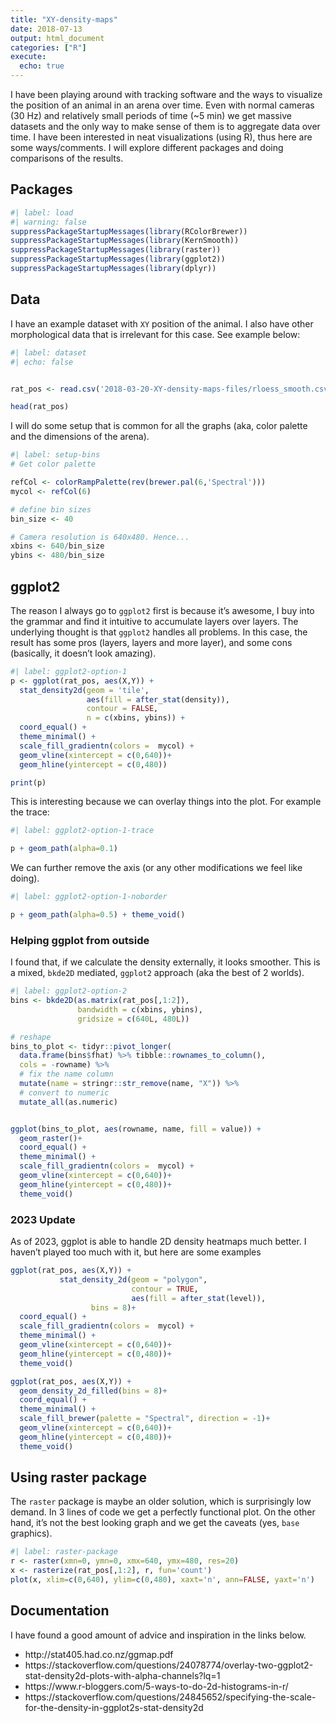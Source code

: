 ```yaml
---
title: "XY-density-maps"
date: 2018-07-13
output: html_document
categories: ["R"]
execute: 
  echo: true
---
```


I have been playing around with tracking software and the ways to visualize the position of an animal in an arena over time. Even with normal cameras (30 Hz) and relatively small periods of time (~5 min) we get massive datasets and the only way to make sense of them is to aggregate data over time. I have been interested in neat visualizations (using R), thus here are some ways/comments. I will explore different packages and doing comparisons of the results.


## Packages

```r
#| label: load
#| warning: false
suppressPackageStartupMessages(library(RColorBrewer))
suppressPackageStartupMessages(library(KernSmooth))
suppressPackageStartupMessages(library(raster))
suppressPackageStartupMessages(library(ggplot2))
suppressPackageStartupMessages(library(dplyr))

```


## Data

I have an example dataset with `XY` position of the animal. I also have other morphological data that is irrelevant for this case. See example below: 

```r
#| label: dataset
#| echo: false


rat_pos <- read.csv('2018-03-20-XY-density-maps-files/rloess_smooth.csv')

head(rat_pos)

```


I will do some setup that is common for all the graphs (aka, color palette and the dimensions of the arena).

```r
#| label: setup-bins
# Get color palette 

refCol <- colorRampPalette(rev(brewer.pal(6,'Spectral')))
mycol <- refCol(6)

# define bin sizes
bin_size <- 40

# Camera resolution is 640x480. Hence...
xbins <- 640/bin_size 
ybins <- 480/bin_size
```

## ggplot2

The reason I always go to `ggplot2` first is because it's awesome, I buy into the grammar and find it intuitive to accumulate layers over layers. The underlying thought is that `ggplot2` handles all problems. In this case, the result has some pros (layers, layers and more layer), and some cons (basically, it doesn't look amazing). 

```r
#| label: ggplot2-option-1
p <- ggplot(rat_pos, aes(X,Y)) + 
  stat_density2d(geom = 'tile', 
                 aes(fill = after_stat(density)), 
                 contour = FALSE,
                 n = c(xbins, ybins)) +
  coord_equal() +
  theme_minimal() +
  scale_fill_gradientn(colors =  mycol) +
  geom_vline(xintercept = c(0,640))+
  geom_hline(yintercept = c(0,480))

print(p)
```

This is interesting because we can overlay things into the plot. For example the trace:

```r
#| label: ggplot2-option-1-trace

p + geom_path(alpha=0.1)

```


We can further remove the axis (or any other modifications we feel like doing). 

```r
#| label: ggplot2-option-1-noborder

p + geom_path(alpha=0.5) + theme_void()

```

### Helping ggplot from outside

I found that, if we calculate the density externally, it looks smoother. This is a mixed, `bkde2D` mediated, `ggplot2` approach (aka the best of 2 worlds).

```r
#| label: ggplot2-option-2
bins <- bkde2D(as.matrix(rat_pos[,1:2]), 
               bandwidth = c(xbins, ybins),
               gridsize = c(640L, 480L))

# reshape
bins_to_plot <- tidyr::pivot_longer(
  data.frame(bins$fhat) %>% tibble::rownames_to_column(), 
  cols = -rowname) %>% 
  # fix the name column
  mutate(name = stringr::str_remove(name, "X")) %>% 
  # convert to numeric
  mutate_all(as.numeric)


ggplot(bins_to_plot, aes(rowname, name, fill = value)) +
  geom_raster()+
  coord_equal() +
  theme_minimal() +
  scale_fill_gradientn(colors =  mycol) +
  geom_vline(xintercept = c(0,640))+
  geom_hline(yintercept = c(0,480))+
  theme_void()


```

### 2023 Update

As of 2023, ggplot is able to handle 2D density heatmaps much better. I haven't played too much with it, but here are some examples

```r
ggplot(rat_pos, aes(X,Y)) + 
           stat_density_2d(geom = "polygon", 
                           contour = TRUE,
                           aes(fill = after_stat(level)),
                  bins = 8)+
  coord_equal() +
  scale_fill_gradientn(colors =  mycol) +
  theme_minimal() +
  geom_vline(xintercept = c(0,640))+
  geom_hline(yintercept = c(0,480))+
  theme_void()

```

```r
ggplot(rat_pos, aes(X,Y)) + 
  geom_density_2d_filled(bins = 8)+
  coord_equal() +
  theme_minimal() +
  scale_fill_brewer(palette = "Spectral", direction = -1)+
  geom_vline(xintercept = c(0,640))+
  geom_hline(yintercept = c(0,480))+
  theme_void()

```


## Using raster package

The `raster` package is maybe an older solution, which is surprisingly low demand. In 3 lines of code we get a perfectly functional plot. On the other hand, it's not the best looking graph and we get the caveats (yes, `base` graphics).   

```r
#| label: raster-package
r <- raster(xmn=0, ymn=0, xmx=640, ymx=480, res=20)
x <- rasterize(rat_pos[,1:2], r, fun='count')
plot(x, xlim=c(0,640), ylim=c(0,480), xaxt='n', ann=FALSE, yaxt='n')
```


## Documentation 

I have found a good amount of advice and inspiration in the links below. 

* http://stat405.had.co.nz/ggmap.pdf
* https://stackoverflow.com/questions/24078774/overlay-two-ggplot2-stat-density2d-plots-with-alpha-channels?lq=1
* https://www.r-bloggers.com/5-ways-to-do-2d-histograms-in-r/
* https://stackoverflow.com/questions/24845652/specifying-the-scale-for-the-density-in-ggplot2s-stat-density2d
